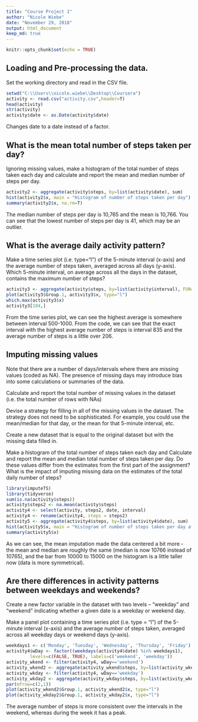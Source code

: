 ---
title: "Course Project 1"
author: "Nicole Wiebe"
date: "November 29, 2018"
output: html_document
keep_md: true
---

```{r setup, include=FALSE}
knitr::opts_chunk$set(echo = TRUE)
```

## Loading and Pre-processing the data.

Set the working directory and read in the CSV file. 

```{r}
setwd("C:\\Users\\nicole.wiebe\\Desktop\\Coursera")
activity <- read.csv("activity.csv",header=T)
head(activity)
str(activity)
activity$date <- as.Date(activity$date)
```

Changes date to a date instead of a factor. 

## What is the mean total number of steps taken per day?

Ignoring missing values, make a histogram of the total number of steps taken each day and calculate and report the mean and median number of steps per day.

```{r}
activity2 <- aggregate(activity$steps, by=list(activity$date), sum)
hist(activity2$x, main = "Histogram of number of steps taken per day")
summary(activity2$x, na.rm=T)
```

The median number of steps per day is 10,765 and the mean is 10,766. You can see that the lowest number of steps per day is 41, which may be an outlier.

## What is the average daily activity pattern?

Make a time series plot (i.e. type="l") of the 5-minute interval (x-axis) and the average number of steps taken, averaged across all days (y-axis). Which 5-minute interval, on average across all the days in the dataset, contains the maximum number of steps?

```{r}
activity3 <- aggregate(activity$steps, by=list(activity$interval), FUN=mean, na.rm = TRUE)
plot(activity3$Group.1, activity3$x, type="l")
which.max(activity3$x)
activity3[104,]
```

From the time series plot, we can see the highest average is somewhere between interval 500-1000. From the code, we can see that the exact interval with the highest average number of steps is interval 835 and the average number of steps is a little over 206. 

## Imputing missing values

Note that there are a number of days/intervals where there are missing values (coded as NA). The presence of missing days may introduce bias into some calculations or summaries of the data.

Calculate and report the total number of missing values in the dataset (i.e. the total number of rows with NAs)

Devise a strategy for filling in all of the missing values in the dataset. The strategy does not need to be sophisticated. For example, you could use the mean/median for that day, or the mean for that 5-minute interval, etc.

Create a new dataset that is equal to the original dataset but with the missing data filled in.

Make a histogram of the total number of steps taken each day and Calculate and report the mean and median total number of steps taken per day. Do these values differ from the estimates from the first part of the assignment? What is the impact of imputing missing data on the estimates of the total daily number of steps?

```{r}
library(imputeTS)
library(tidyverse)
sum(is.na(activity$steps))
activity$steps2 <- na.mean(activity$steps)
activity4 <- select(activity, steps2, date, interval)
activity4 <- rename(activity4, steps = steps2)
activity5 <- aggregate(activity4$steps, by=list(activity4$date), sum)
hist(activity5$x, main = "Histogram of number of steps taken per day after mean imputation")
summary(activity5$x)
```

As we can see, the mean imputation made the data centered a bit more - the mean and median are roughly the same (median is now 10766 instead of 10765), and the bar from 10000 to 15000 on the histogram is a little taller now (data is more symmetrical).

## Are there differences in activity patterns between weekdays and weekends?

Create a new factor variable in the dataset with two levels -- "weekday" and "weekend" indicating whether a given date is a weekday or weekend day.

Make a panel plot containing a time series plot (i.e. type = "l") of the 5-minute interval (x-axis) and the average number of steps taken, averaged across all weekday days or weekend days (y-axis). 

```{r}
weekdays1 <- c('Monday', 'Tuesday', 'Wednesday', 'Thursday', 'Friday')
activity4$wDay <- factor((weekdays(activity4$date) %in% weekdays1), 
         levels=c(FALSE, TRUE), labels=c('weekend', 'weekday')) 
activity_wkend <- filter(activity4, wDay=='weekend')
activity_wkend2 <- aggregate(activity_wkend$steps, by=list(activity_wkend$interval), FUN=mean, na.rm = TRUE)
activity_wkday <- filter(activity4, wDay=='weekday')
activity_wkday2 <- aggregate(activity_wkday$steps, by=list(activity_wkday$interval), FUN=mean, na.rm = TRUE)
par(mfrow=c(2,1))
plot(activity_wkend2$Group.1, activity_wkend2$x, type="l")
plot(activity_wkday2$Group.1, activity_wkday2$x, type="l")
```


The average number of steps is more consistent over the intervals in the weekend, whereas during the week it has a peak.